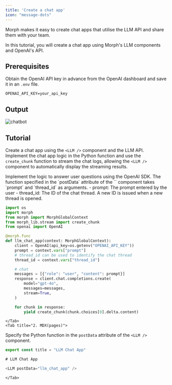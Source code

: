 ```yaml
---
title: 'Create a chat app'
icon: "message-dots"
---
```


Morph makes it easy to create chat apps that utilise the LLM API and share them with your team.

In this tutorial, you will create a chat app using Morph's LLM components and OpenAI's API.

## Prerequisites

Obtain the OpenAI API key in advance from the OpenAI dashboard and save it in an `.env` file.

```shell .env
OPENAI_API_KEY=your_api_key
```

## Output

![chatbot](/assets/images/docs/tutorial/llm_chat_app.png)

## Tutorial

Create a chat app using the `<LLM />` component and the LLM API.
Implement the chat app logic in the Python function and use the `create_chunk` function to stream the chat logs, allowing the `<LLM />` component to automatically display the streaming results.

<Tabs>
    <Tab title="1. Python">
Implement the logic to answer user questions using the OpenAI SDK.
The function specified in the `postData` attribute of the `<LLM />` component takes `prompt` and `thread_id` as arguments.
- prompt: The prompt entered by the user
- thread_id: The ID of the chat thread. A new ID is issued when a new thread is opened.

```python
import os
import morph
from morph import MorphGlobalContext
from morph_lib.stream import create_chunk
from openai import OpenAI

@morph.func
def llm_chat_app(context: MorphGlobalContext):
    client = OpenAI(api_key=os.getenv("OPENAI_API_KEY"))
    prompt = context.vars["prompt"]
    # thread_id can be used to identify the chat thread
    thread_id = context.vars["thread_id"]

    # chat
    messages = [{"role": "user", "content": prompt}]
    response = client.chat.completions.create(
        model="gpt-4o",
        messages=messages,
        stream=True,
    )

    for chunk in response:
        yield create_chunk(chunk.choices[0].delta.content)

```
    </Tab>
    <Tab title="2. MDX(pages)">
Specify the Python function in the `postData` attribute of the `<LLM />` component.

```typescript
export const title = "LLM Chat App"

# LLM Chat App

<LLM postData="llm_chat_app" />

```
    </Tab>
</Tabs>

